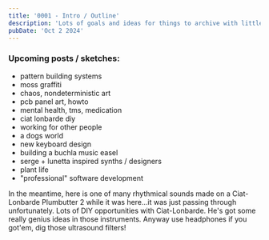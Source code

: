 ```yaml
---
title: '0001 - Intro / Outline'
description: 'Lots of goals and ideas for things to archive with little to possibly.. no? followthrough. Subscribe for more!'
pubDate: 'Oct 2 2024'
---
```


### Upcoming posts / sketches:

- pattern building systems
- moss graffiti
- chaos, nondeterministic art
- pcb panel art, howto
- mental health, tms, medication
- ciat lonbarde diy
- working for other people
- a dogs world
- new keyboard design
- building a buchla music easel
- serge + lunetta inspired synths / designers
- plant life
- "professional" software development

In the meantime, here is one of many rhythmical sounds made on a Ciat-Lonbarde Plumbutter 2 while it was here...it was just passing through unfortunately. Lots of DIY opportunities with Ciat-Lonbarde. He's got some really genius ideas in those instruments. Anyway use headphones if you got'em, dig those ultrasound filters!


<Audio src="/audio/drsm.m4a" description="dirty rat scratch morning"></Audio>
